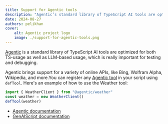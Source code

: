 ```yaml
---
title: Support for Agentic tools
description: "Agentic’s standard library of TypeScript AI tools are optimized for both TS-usage as well as LLM-based usage, which is really important for testing and debugging."
date: 2024-08-27
authors: pelikhan
cover: 
    alt: Agentic project logo
    image: ./support-for-agentic-tools.png
---
```


[Agentic](https://agentic.so/) is a standard library of TypeScript AI tools are optimized for both TS-usage as well as LLM-based usage, which is really important for testing and debugging.

Agentic brings support for a variety of online APIs, like Bing, Wolfram Alpha, Wikipedia, and more.You can register any [Agentic tool](https://agentic.so/tools/) in your script using `defTool`. Here's an example of how to use the Weather tool:

```js
import { WeatherClient } from "@agentic/weather"
const weather = new WeatherClient()
defTool(weather)
```

-   [Agentic documentation](https://agentic.so/sdks/genaiscript)
-   [GenAIScript documentation](https://microsoft.github.io/genaiscript/guides/agentic-tools/)
